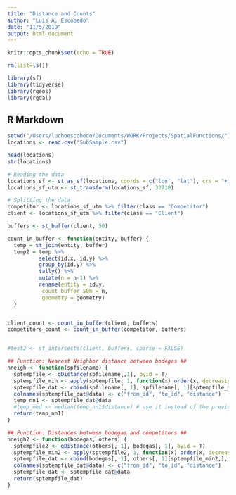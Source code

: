 ```yaml
---
title: "Distance and Counts"
author: "Luis A. Escobedo"
date: "11/5/2019"
output: html_document
---
```


```r
knitr::opts_chunk$set(echo = TRUE)

rm(list=ls())

library(sf)
library(tidyverse)
library(rgeos)
library(rgdal)

```

## R Markdown

```r

setwd("/Users/luchoescobedo/Documents/WORK/Projects/SpatialFunctions/")
locations <- read.csv("SubSample.csv")

head(locations)
str(locations)

```


```r

# Reading the data
locations_sf <- st_as_sf(locations, coords = c("lon", "lat"), crs = "+init=epsg:4326")
locations_sf_utm <- st_transform(locations_sf, 32718)

# Splitting the data
competitor <- locations_sf_utm %>% filter(class == "Competitor")
client <- locations_sf_utm %>% filter(class == "Client")

```

```r
buffers <- st_buffer(client, 50)

```

```r

count_in_buffer <- function(entity, buffer) {
  temp = st_join(entity, buffer)
  temp2 = temp %>% 
          select(id.x, id.y) %>% 
          group_by(id.y) %>% 
          tally() %>% 
          mutate(n = n-1) %>% 
          rename(entity = id.y,
           count_buffer_50m = n,
           geometry = geometry)
  }


client_count <- count_in_buffer(client, buffers)
competitors_count <- count_in_buffer(competitor, buffers)


#test2 <- st_intersects(client, buffers, sparse = FALSE)

```

```r

## Function: Nearest Neighbor distance between bodegas ##
nneigh <- function(spfilename) {
  sptempfile <- gDistance(spfilename[,1], byid = T)
  sptempfile_min <- apply(sptempfile, 1, function(x) order(x, decreasing = F)[2])
  sptempfile_dat <- cbind(spfilename[, 1], spfilename[, 1][sptempfile_min,], apply(sptempfile, 1, function(x) sort(x, decreasing=F)[2]))
  colnames(sptempfile_dat@data) <- c("from_id", "to_id", "distance")
  temp_nn1 <- sptempfile_dat@data
  #temp_med <- median(temp_nn1$distance) # use it instead of the previous one if you want to get the median distance
  return(temp_nn1)
}

## Function: Distances between bodegas and competitors ##
nneigh2 <- function(bodegas, others) {
  sptempfile2 <- gDistance(others[, 1], bodegas[, 1], byid = T)
  sptempfile_min2 <- apply(sptempfile2, 1, function(x) order(x, decreasing = F)[1])
  sptempfile_dat <- cbind(bodegas[, 1], others[, 1][sptempfile_min2,], apply(sptempfile2, 1, function(x) sort(x, decreasing=F)[1]))
  colnames(sptempfile_dat@data) <- c("from_id", "to_id", "distance")
  sptempfile_dat <- sptempfile_dat@data
  return(sptempfile_dat)
}


```



















